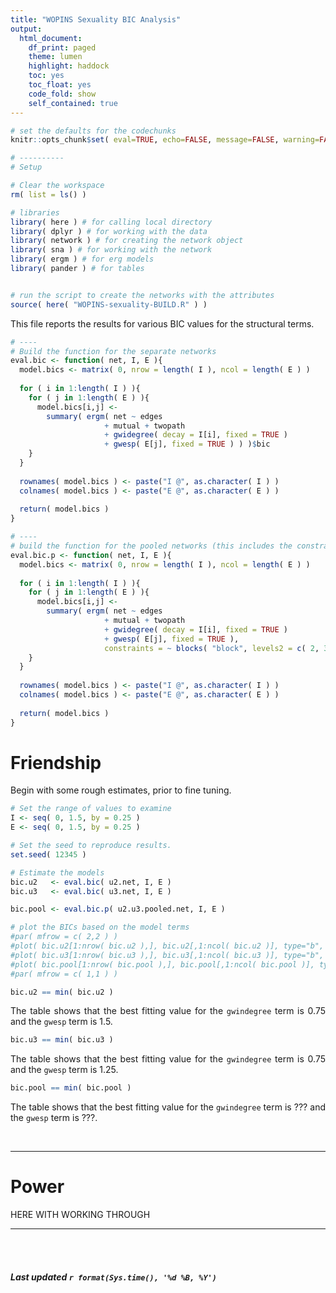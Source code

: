 ```yaml
---
title: "WOPINS Sexuality BIC Analysis"
output: 
  html_document:
    df_print: paged
    theme: lumen
    highlight: haddock
    toc: yes
    toc_float: yes
    code_fold: show
    self_contained: true
---
```


<style>
body {
text-align: justify}
</style>


```r

# set the defaults for the codechunks
knitr::opts_chunk$set( eval=TRUE, echo=FALSE, message=FALSE, warning=FALSE, cache=TRUE )

```


```r

# ----------
# Setup 

# Clear the workspace
rm( list = ls() )

# libraries
library( here ) # for calling local directory
library( dplyr ) # for working with the data
library( network ) # for creating the network object
library( sna ) # for working with the network
library( ergm ) # for erg models
library( pander ) # for tables


# run the script to create the networks with the attributes
source( here( "WOPINS-sexuality-BUILD.R" ) )

```

This file reports the results for various BIC values for the structural terms.

```r

# ----
# Build the function for the separate networks
eval.bic <- function( net, I, E ){
  model.bics <- matrix( 0, nrow = length( I ), ncol = length( E ) )
  
  for ( i in 1:length( I ) ){
    for ( j in 1:length( E ) ){
      model.bics[i,j] <- 
        summary( ergm( net ~ edges
                     + mutual + twopath 
                     + gwidegree( decay = I[i], fixed = TRUE )
                     + gwesp( E[j], fixed = TRUE ) ) )$bic
    }
  }
  
  rownames( model.bics ) <- paste("I @", as.character( I ) )
  colnames( model.bics ) <- paste("E @", as.character( E ) )
  
  return( model.bics )
}

# ----
# build the function for the pooled networks (this includes the constraint)
eval.bic.p <- function( net, I, E ){
  model.bics <- matrix( 0, nrow = length( I ), ncol = length( E ) )
  
  for ( i in 1:length( I ) ){
    for ( j in 1:length( E ) ){
      model.bics[i,j] <- 
        summary( ergm( net ~ edges
                     + mutual + twopath 
                     + gwidegree( decay = I[i], fixed = TRUE )
                     + gwesp( E[j], fixed = TRUE ),
                     constraints = ~ blocks( "block", levels2 = c( 2, 3 ) ) ) )$bic
    }
  }
  
  rownames( model.bics ) <- paste("I @", as.character( I ) )
  colnames( model.bics ) <- paste("E @", as.character( E ) )
  
  return( model.bics )
}

```

# Friendship

Begin with some rough estimates, prior to fine tuning.

```r

# Set the range of values to examine
I <- seq( 0, 1.5, by = 0.25 )
E <- seq( 0, 1.5, by = 0.25 )

```

```r

# Set the seed to reproduce results.
set.seed( 12345 )

# Estimate the models
bic.u2   <- eval.bic( u2.net, I, E )
bic.u3   <- eval.bic( u3.net, I, E )

bic.pool <- eval.bic.p( u2.u3.pooled.net, I, E )

```

```r

# plot the BICs based on the model terms
#par( mfrow = c( 2,2 ) )
#plot( bic.u2[1:nrow( bic.u2 ),], bic.u2[,1:ncol( bic.u2 )], type="b", main="BIC for GW terms (u2)", xlab = "gwindegree", ylab = "gwesp")
#plot( bic.u3[1:nrow( bic.u3 ),], bic.u3[,1:ncol( bic.u3 )], type="b", main="BIC for GW terms (u3)", xlab = "gwindegree", ylab = "gwesp")
#plot( bic.pool[1:nrow( bic.pool ),], bic.pool[,1:ncol( bic.pool )], type="b", main="BIC for GW terms (pooled)", xlab = "gwindegree", ylab = "gwesp")
#par( mfrow = c( 1,1 ) )

```

```r

bic.u2 == min( bic.u2 )

```

The table shows that the best fitting value for the `gwindegree` term is 0.75 and the `gwesp` term is 1.5.

```r

bic.u3 == min( bic.u3 )

```

The table shows that the best fitting value for the `gwindegree` term is 0.75 and the `gwesp` term is 1.25.

```r

bic.pool == min( bic.pool )

```

The table shows that the best fitting value for the `gwindegree` term is ??? and the `gwesp` term is ???.

<br>

----

# Power

HERE WITH WORKING THROUGH

----

<br>
<br>

###### ***Last updated `r format(Sys.time(), '%d %B, %Y')`***